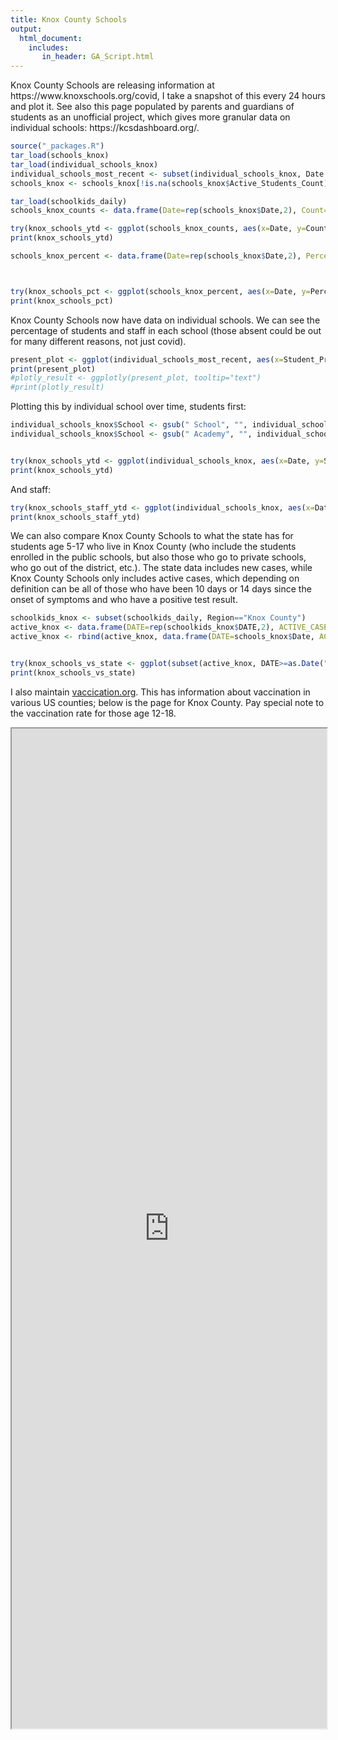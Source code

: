```yaml
---
title: Knox County Schools
output:
  html_document:
    includes:
       in_header: GA_Script.html
---
```


Knox County Schools are releasing information at https://www.knoxschools.org/covid, I take a snapshot of this every 24 hours and plot it. See also this page populated by parents and guardians of students as an unofficial project, which gives more granular data on individual schools: https://kcsdashboard.org/.

```r

source("_packages.R")
tar_load(schools_knox)
tar_load(individual_schools_knox)
individual_schools_most_recent <- subset(individual_schools_knox, Date == max(Date))
schools_knox <- schools_knox[!is.na(schools_knox$Active_Students_Count),]

tar_load(schoolkids_daily)
schools_knox_counts <- data.frame(Date=rep(schools_knox$Date,2), Count=c(schools_knox$Active_Students_Count, schools_knox$Active_Staff_Count), Population=c(rep("Student", nrow(schools_knox)), rep("Staff", nrow(schools_knox))))

try(knox_schools_ytd <- ggplot(schools_knox_counts, aes(x=Date, y=Count, group=Population)) + geom_line(aes(colour=Population)) + theme_light() + ylab("Number of individuals with active covid infections") + xlab("Date") + ggtitle("Counts of covid infections in Knox County Schools, TN"))
print(knox_schools_ytd)
```

```r


schools_knox_percent <- data.frame(Date=rep(schools_knox$Date,2), Percent=c(schools_knox$Active_Students_Percent, schools_knox$Active_Staff_Percent), Population=c(rep("Student", nrow(schools_knox)), rep("Staff", nrow(schools_knox))))



try(knox_schools_pct <- ggplot(schools_knox_percent, aes(x=Date, y=Percent, group=Population)) + geom_line(aes(colour=Population)) + theme_light() + ylab("Percent of individuals with active covid infections") + xlab("Date") + ggtitle("Percentage of covid infections in Knox County Schools, TN"))
print(knox_schools_pct)
```

Knox County Schools now have data on individual schools. We can see the percentage of students and staff in each school (those absent could be out for many different reasons, not just covid).

```r
present_plot <- ggplot(individual_schools_most_recent, aes(x=Student_Present_Percent, y=Staff_Present_Percent, group=Level, text=School)) + geom_point(aes(colour=Level)) + theme_light() + ylab("Percentage of staff present") + xlab("Percentage of students present") + ggtitle(paste0("Attendance in each school as of ", as.Date(max(individual_schools_most_recent$Date),"%b %d, %Y")))
print(present_plot)
#plotly_result <- ggplotly(present_plot, tooltip="text")
#print(plotly_result)
```

Plotting this by individual school over time, students first:

```r

individual_schools_knox$School <- gsub(" School", "", individual_schools_knox$School)
individual_schools_knox$School <- gsub(" Academy", "", individual_schools_knox$School)


try(knox_schools_ytd <- ggplot(individual_schools_knox, aes(x=Date, y=Student_Present_Percent, group=School)) + geom_line(aes(colour=School)) + theme_light() + ylab("Percentage of students in attendance") + xlab("Date") + ylim(c(50, 100)) + ggtitle("Student attendance in Knox County Schools") + facet_wrap(~ School, ncol=3) + theme(legend.position = "none") + scale_x_datetime(date_labels = "%b %d"))
print(knox_schools_ytd)
```

And staff:

```r

try(knox_schools_staff_ytd <- ggplot(individual_schools_knox, aes(x=Date, y=Staff_Present_Percent, group=School)) + geom_line(aes(colour=School)) + theme_light() + ylab("Percentage of staff in attendance") + xlab("Date") + ylim(c(50, 100)) + ggtitle("Staff attendance in Knox County Schools") + facet_wrap(~ School, ncol=3) + theme(legend.position = "none") + scale_x_datetime(date_labels = "%b %d"))
print(knox_schools_staff_ytd)
```

We can also compare Knox County Schools to what the state has for students age 5-17 who live in Knox County (who include the students enrolled in the public schools, but also those who go to private schools, who go out of the district, etc.). The state data includes new cases, while Knox County Schools only includes active cases, which depending on definition can be all of those who have been 10 days or 14 days since the onset of symptoms and who have a positive test result. 

```r
schoolkids_knox <- subset(schoolkids_daily, Region=="Knox County")
active_knox <- data.frame(DATE=rep(schoolkids_knox$DATE,2), ACTIVE_CASES=c(zoo::rollsum(schoolkids_knox$NEW_CASES, k=10, align="right", fill=NA), zoo::rollsum(schoolkids_knox$NEW_CASES, k=14, align="right", fill=NA)), POPULATION=c(rep("Knox County ('Active' = 10 days, age 5-17)", nrow(schoolkids_knox)), rep("Knox County ('Active' = 14 days, age 5-17)", nrow(schoolkids_knox)))) 
active_knox <- rbind(active_knox, data.frame(DATE=schools_knox$Date, ACTIVE_CASES=schools_knox$Active_Students_Count, POPULATION=rep("Knox Schools Only Data", nrow(schools_knox))))


try(knox_schools_vs_state <- ggplot(subset(active_knox, DATE>=as.Date("2021-06-01")), aes(x=DATE, y=ACTIVE_CASES, group=POPULATION)) + geom_line(aes(colour=POPULATION)) + theme_light() + ylab("Number of active covid cases for\npeople of student age in Knox County") + xlab("Date") + ggtitle("Percentage of covid infections in Knox County Schools, TN"))
print(knox_schools_vs_state)
```

I also maintain [vaccication.org](http://vaccication.org). This has information about vaccination in various US counties; below is the page for Knox County. Pay special note to the vaccination rate for those age 12-18.

<iframe src='https://vaccication.org/counties/Knox_TN.html' width="100%" height=1600></iframe>